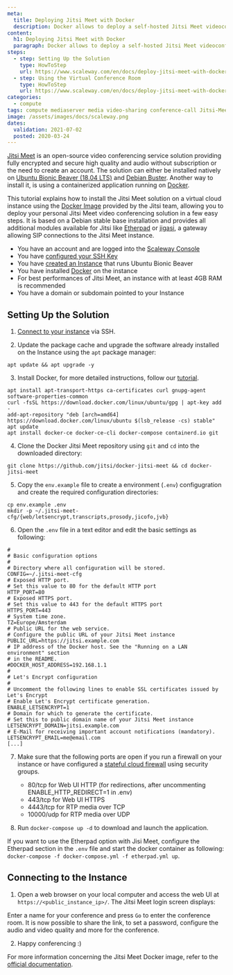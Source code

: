 ```yaml
---
meta:
  title: Deploying Jitsi Meet with Docker
  description: Docker allows to deploy a self-hosted Jitsi Meet videoconferencing solution in a few easy steps.
content:
  h1: Deploying Jitsi Meet with Docker
  paragraph: Docker allows to deploy a self-hosted Jitsi Meet videoconferencing solution in a few easy steps.
steps:
  - step: Setting Up the Solution
    type: HowToStep
    url: https://www.scaleway.com/en/docs/deploy-jitsi-meet-with-docker/#-Setting-Up-the-Solution
  - step: Using the Virtual Conference Room
    type: HowToStep
    url: https://www.scaleway.com/en/docs/deploy-jitsi-meet-with-docker/#-Connecting-to-the-Instance
categories:
  - compute
tags: compute mediaserver media video-sharing conference-call Jitsi-Meet 
image: /assets/images/docs/scaleway.png
dates:
  validation: 2021-07-02
  posted: 2020-03-24
---
```


[Jitsi Meet](https://jitsi.org/jitsi-meet/) is an open-source video conferencing service solution providing fully encrypted and secure high quality and audio without subscription or the need to create an account. The solution can either be installed natively on [Ubuntu Bionic Beaver (18.04 LTS)](/tutorials/jitsi-ubuntu-bionic) and [Debian Buster](/tutorials/jitsi-debian). Another way to install it, is using a containerized application running on [Docker](https://www.docker.com/).

This tutorial explains how to install the Jitsi Meet solution on a virtual cloud instance using the [Docker Image](https://github.com/jitsi/docker-jitsi-meet) provided by the Jitsi team, allowing you to deploy your personal Jitsi Meet video conferencing solution in a few easy steps. It is based on a Debian stable base installation and provides all additional modules available for Jitsi like [Etherpad](https://etherpad.org/) or [jigasi](https://github.com/jitsi/jigasi), a gateway allowing SIP connections to the Jitsi Meet instance.

<Message type="requirement">

  - You have an account and are logged into the [Scaleway Console](https://console.scaleway.com)
  - You have [configured your SSH Key](/console/my-project/how-to/create-ssh-key)
  - You have [created an Instance](/compute/instances/how-to/create-an-instance) that runs Ubuntu Bionic Beaver
  - You have installed [Docker](docs/tutorials/install-docker-ubuntu-bionic) on the instance
  - For best performances of Jitsi Meet, an instance with at least 4GB RAM is recommended
  - You have a domain or subdomain pointed to your Instance

</Message>

## Setting Up the Solution

1. [Connect to your instance](/compute/instances/how-to/connect-to-instance/) via SSH.

2. Update the package cache and upgrade the software already installed on the Instance using the `apt` package manager:

  ```
  apt update && apt upgrade -y
  ```

3. Install Docker, for more detailed instructions, follow our [tutorial](docs/tutorials/install-docker-ubuntu-bionic).

  ```
  apt install apt-transport-https ca-certificates curl gnupg-agent software-properties-common
  curl -fsSL https://download.docker.com/linux/ubuntu/gpg | apt-key add -
  add-apt-repository "deb [arch=amd64] https://download.docker.com/linux/ubuntu $(lsb_release -cs) stable"
  apt update
  apt install docker-ce docker-ce-cli docker-compose containerd.io git
  ```

4. Clone the Docker Jitsi Meet repository using `git` and `cd` into the downloaded directory:

  ```
  git clone https://github.com/jitsi/docker-jitsi-meet && cd docker-jitsi-meet
  ```

5. Copy the `env.example` file to create a environment (`.env`) configugration and create the required configuration directories:

  ```
  cp env.example .env
  mkdir -p ~/.jitsi-meet-cfg/{web/letsencrypt,transcripts,prosody,jicofo,jvb}
  ```

6. Open the `.env` file in a text editor and edit the basic settings as following:

  ```
  #
  # Basic configuration options
  #
  # Directory where all configuration will be stored.
  CONFIG=~/.jitsi-meet-cfg
  # Exposed HTTP port.
  # Set this value to 80 for the default HTTP port
  HTTP_PORT=80
  # Exposed HTTPS port.
  # Set this value to 443 for the default HTTPS port
  HTTPS_PORT=443
  # System time zone.
  TZ=Europe/Amsterdam
  # Public URL for the web service.
  # Configure the public URL of your Jitsi Meet instance
  PUBLIC_URL=https://jitsi.example.com
  # IP address of the Docker host. See the "Running on a LAN environment" section
  # in the README.
  #DOCKER_HOST_ADDRESS=192.168.1.1
  #
  # Let's Encrypt configuration
  #
  # Uncomment the following lines to enable SSL certificates issued by Let's Encrypt
  # Enable Let's Encrypt certificate generation.
  ENABLE_LETSENCRYPT=1
  # Domain for which to generate the certificate.
  # Set this to public domain name of your Jitsi Meet instance
  LETSENCRYPT_DOMAIN=jitsi.example.com
  # E-Mail for receiving important account notifications (mandatory).
  LETSENCRYPT_EMAIL=me@email.com
  [...]
  ```

7. Make sure that the following ports are open if you run a firewall on your instance or have configured a [stateful cloud firewall](/compute/instances/how-to/use-security-groups/) using security groups.

    - 80/tcp for Web UI HTTP (for redirections, after uncommenting ENABLE_HTTP_REDIRECT=1 in .env)
    - 443/tcp for Web UI HTTPS
    - 4443/tcp for RTP media over TCP
    - 10000/udp for RTP media over UDP

8. Run `docker-compose up -d` to download and launch the application.

<Message type="note">
 
  If you want to use the Etherpad option with Jisi Meet, configure the Etherpad section in the `.env` file and start the docker container as following: `docker-compose -f docker-compose.yml -f etherpad.yml up`.
  
</Message> 

## Connecting to the Instance

1. Open a web browser on your local computer and access the web UI at `https://<public_instance_ip>/`. The Jitsi Meet login screen displays:

  <Lightbox src="scaleway-jitsi_login.png" alt="" />

Enter a name for your conference and press `Go` to enter the conference room. It is now possible to share the link, to set a password, configure the audio and video quality and more for the conference.

2. Happy conferencing :)

  <Lightbox src="scaleway-jitsi-meet-conf-call.png" alt="" />

For more information concerning the Jitsi Meet Docker image, refer to the [official documentation](https://github.com/jitsi/docker-jitsi-meet).
